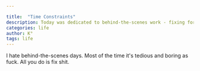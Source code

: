 ```yaml
---

title:  "Time Constraints"
description: Today was dedicated to behind-the-scenes work - fixing formatting issues and improving descriptions across my older posts rather than creating new content. While this means I won't meet my usual posting goals, these updates were necessary to improve the overall quality of the blog. I should be back to regular posting tomorrow, once all these edits are properly in place.
categories: life
author: K°
tags: life
---
```


I hate behind-the-scenes days. Most of the time it's tedious and boring as fuck. All you do is fix shit.

